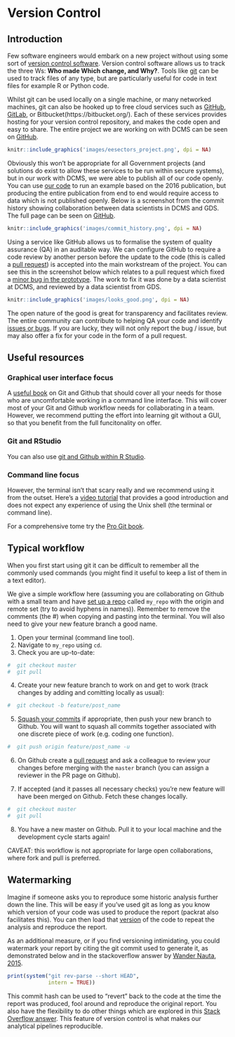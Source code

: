# Version Control {#vs}

## Introduction

Few software engineers would embark on a new project without using some sort of [version control software](https://en.wikipedia.org/wiki/Version_control). Version control software allows us to track the three Ws: **Who made Which change, and Why?**. Tools like [git](https://git-scm.com/) can be used to track files of any type, but are particularly useful for code in text files for example R or Python code.

Whilst git can be used locally on a single machine, or many networked machines, git can also be hooked up to free cloud services such as [GitHub](https://github.com/), [GitLab](https://about.gitlab.com/), or Bitbucket(https://bitbucket.org/). Each of these services provides hosting for your version control repository, and makes the code open and easy to share. The entire project we are working on with DCMS can be seen on [GitHub](https://github.com/ukgovdatascience/eesectors).

```r
knitr::include_graphics('images/eesectors_project.png', dpi = NA)
```

Obviously this won’t be appropriate for all Government projects (and solutions do exist to allow these services to be run within secure systems), but in our work with DCMS, we were able to publish all of our code openly. You can use [our code](https://github.com/ukgovdatascience/eesectors) to run an example based on the 2016 publication, but producing the entire publication from end to end would require access to data which is not published openly. Below is a screenshot from the commit history showing collaboration between data scientists in DCMS and GDS. The full page can be seen on [GitHub](https://github.com/ukgovdatascience/eesectors/commits/master).  

```r
knitr::include_graphics('images/commit_history.png', dpi = NA)
```

Using a service like GitHub allows us to formalise the system of quality assurance (QA) in an auditable way. We can configure GitHub to require a code review by another person before the update to the code (this is called a [pull request](https://help.github.com/articles/about-pull-requests/)) is accepted into the main workstream of the project. You can see this in the screenshot below which relates to a pull request which fixed a [minor bug in the prototype](https://github.com/ukgovdatascience/eesectors/pull/71). The work to fix it was done by a data scientist at DCMS, and reviewed by a data scientist from GDS.

```r
knitr::include_graphics('images/looks_good.png', dpi = NA)
```

The open nature of the good is great for transparency and facilitates review. The entire community can contribute to helping QA your code and identify [issues or bugs](https://github.com/ukgovdatascience/eesectors/issues). If you are lucky, they will not only report the bug / issue, but may also offer a fix for your code in the form of a pull request.  

## Useful resources

### Graphical user interface focus

A [useful book](http://happygitwithr.com/) on Git and Github that should cover all your needs for those who are uncomfortable working in a command line interface. This will cover most of your Git and Github workflow needs for collaborating in a team. However, we recommend putting the effort into learning git without a GUI, so that you benefit from the full funcitonality on offer.    

### Git and RStudio

You can also use [git and Github within R Studio](http://r-pkgs.had.co.nz/git.html).  

### Command line focus

However, the terminal isn't that scary really and we recommend using it from the outset. Here's a [video tutorial](https://swcarpentry.github.io/git-novice/) that provides a good introduction and does not expect any experience of using the Unix shell (the terminal or command line).  

For a comprehensive tome try the [Pro Git book](https://git-scm.com/book/en/v2).

## Typical workflow

When you first start using git it can be difficult to remember all the commonly used commands (you might find it useful to keep a list of them in a text editor).  

We give a simple workflow here (assuming you are collaborating on Github with a small team and have [set up a repo](https://help.github.com/articles/creating-a-new-repository/) called `my_repo` with the origin and remote set (try to avoid hyphens in names)). Remember to remove the comments (the #) when copying and pasting into the terminal. You will also need to give your new feature branch a good name.    

1. Open your terminal (command line tool).
2. Navigate to `my_repo` using `cd`.
3. Check you are up-to-date:

```r

#  git checkout master
#  git pull

```

4. Create your new feature branch to work on and get to work (track changes by adding and comitting locally as usual):

```r
#  git checkout -b feature/post_name
```

5. [Squash your commits](https://stackoverflow.com/questions/5189560/squash-my-last-x-commits-together-using-git) if appropriate, then push your new branch to Github. You will want to squash all commits together associated with one discrete piece of work (e.g. coding one function).

```r
#  git push origin feature/post_name -u
```

6. On Github create a [pull request](https://help.github.com/articles/about-pull-requests/) and ask a colleague to review your changes before merging with the `master` branch (you can assign a reviewer in the PR page on Github).  

7. If accepted (and it passes all necessary checks) you're new feature will have been merged on Github. Fetch these changes locally.  

```r
#  git checkout master
#  git pull
```

8. You have a new master on Github. Pull it to your local machine and the development cycle starts again!  

CAVEAT: this workflow is not appropriate for large open collaborations, where fork and pull is preferred.  

## Watermarking

Imagine if someone asks you to reproduce some historic analysis further down the line. This will be easy if you've used git as long as you know which version of your code was used to produce the report (packrat also facilitates this). You can then load that [version](http://r-pkgs.had.co.nz/description.html#version) of the code to repeat the analysis and reproduce the report.  

As an additional measure, or if you find versioning intimidating, you could watermark your report by citing the git commit used to generate it, as demonstrated below and in the stackoverflow answer by [Wander Nauta, 2015](https://stackoverflow.com/questions/32260956/show-git-version-in-r-code).  

```r
print(system("git rev-parse --short HEAD",
             intern = TRUE))

```

This commit hash can be used to "revert" back to the code at the time the report was produced, fool around and reproduce the original report. You also have the flexibility to do other things which are explored in this [Stack Overflow answer](https://stackoverflow.com/questions/4114095/how-to-revert-git-repository-to-a-previous-commit). This feature of version control is what makes our analytical pipelines reproducible.  